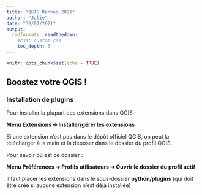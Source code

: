 ```yaml
---
title: "QGIS Rennes 2021"
author: "Julie"
date: "30/07/2021"
output: 
  rmdformats::readthedown:
    #css: custom.css
    toc_depth: 3
---
```


```r
knitr::opts_chunk$set(echo = TRUE)
```

## Boostez votre QGIS !

### Installation de plugins

Pour installer la plupart des extensions dans QGIS :

**Menu Extensions ➔ Installer/gérer les extensions**

Si une extension n'est pas dans le dépôt officiel QGIS, on peut la télécharger à la main et la déposer dans le dossier du profil QGIS.

Pour savoir où est ce dossier : 

**Menu Préférences ➔ Profils utilisateurs ➔ Ouvrir le dossier du profil actif**

Il faut placer les extensions dans le sous-dossier **python/plugins** (qui doit être créé si aucune extension n'est déjà installée)

